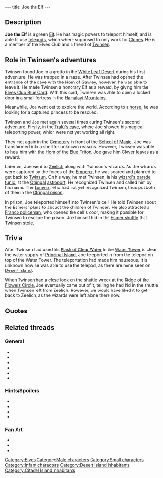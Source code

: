 ---
title: Joe the Elf
---

{{Character|
Name=Joe the Elf|
Image=DVJOE.jpg|
Race=[[Elf]]|
Gender=Male|
Size=Small|
Age=Kid}}
{{Quote|
Quote=Thanks for opening the grotto. My name is Joe the Elf. I was locked up here because I wasn't meant to be in the story, there might have been some bugs in the game!|
Character=Joe the Elf}}

== Description ==
'''Joe the Elf''' is a green [[Elf]]. He has magic powers to teleport himself, and is able to use [[telepod]]s, which where supposed to only work for [[Clones]]. He is a member of the Elves Club and a friend of [[Twinsen]].

== Role in Twinsen's adventures ==
Twinsen found Joe in a grotto in the [[White Leaf Desert]] during his first adventure. He was trapped in a maze. After Twinsen had opened the entrance of the cave with the [[Horn of Gawley]], however, he was able to leave it. He made Twinsen a honorary Elf as a reward, by giving him the [[Elves Club Blue Card]]. With this card, Twinsen was able to open a locked door in a small fortress in the [[Hamalayi Mountains]].

Meanwhile, Joe went out to explore the world. According to a [[horse]], he was looking for a captured princess to be rescued.

Twinsen and Joe met again several times during Twinsen's second adventure. Firstly, in the [[Tralü's cave]], where Joe showed his magical teleporting power, which were not yet working all right.

They met again in the [[Cemetery]] in front of the [[School of Magic]]. Joe was transformed into a shell for unknown reasons. However, Twinsen was able to heal him with the [[Horn of the Blue Triton]]. Joe gave him [[Clover leaf|Clover leaves]] as a reward.

Later on, Joe went to [[Zeelich]] along with Twinsun's wizards. As the wizards were captured by the forces of the [[Emperor]], he was scared and planned to get back to [[Twinsun]]. On his way, he met Twinsen, in his [[wizard's parade tunic]], at the [[Otringal]] [[astroport]]. He recognized Twinsen and called him by his name. The [[Esmers]], who had not yet recognized Twinsen, thus put both of then in the [[Otringal prison]].

In prison, Joe teleported himself into Twinsen's cell. He told Twinsen about the Esmers' plans to abduct the children of Twinsen. He also attracted a [[Franco policeman]], who opened the cell's door, making it possible for Twinsen to escape the prison. Joe himself hid in the [[Esmer shuttle]] that Twinsen stole.

==Trivia==
After Twinsen had used his [[Flask of Clear Water]] in the [[Water Tower]] to clear the water supply of [[Principal Island]], Joe teleported in from the telepod on top of the Water Tower. The teleportation had made him nauseous. It is unknown how he was able to use the telepod, as there are none seen on [[Desert Island]].

When Twinsen had a close look on the shuttle wreck at the [[Ridge of the Flowers Circle]], Joe eventually came out of it, telling he had hid in the shuttle when Twinsen left from Zeelich. However, we would have liked it to get back to Zeelich, as the wizards were left alone there now.

==Quotes==
{{Quote|
Quote=Ewwwww! Teleportation makes me nauseous.|
Character=Joe the Elf}}
{{Quote|
Quote=Hey Twinsen! It's me, Joe<nowiki>!!</nowiki> I don't feel too good. Couldn't you do something for me?|
Character=Joe the Elf}}
{{Quote|
Quote=But... it's... Twinsen! Yo, Twinsen! It's me, Joe the Elf! Your old friend! Good to see you again<nowiki>!!!</nowiki>|
Character=Joe the Elf}}
{{Quote|
Quote=Hey, Twinsen, great bumping into you! Say, you don't seem all that buddy-buddy with the locals! Soon as they heard your name, they jumped you, knocked you out, and stole your wizard's costume. And now, we're in jail.|
Character=Joe the Elf}}
{{Quote|
Quote=Actually I was with the wizards when the Esmers invited them to this planet. Now, they're being held captive by the emperor and claim the Esmers want to kidnap the children of Twinsun. I got scared, so I left, and found you there.|
Character=Joe the Elf}}
{{Quote|
Quote=They say the Esmers left for our planet to kidnap Twinsun's children! They say nothing can be done, but I still have hope. I'm sure you will succeed in reaching the astroport to steal a shuttle and go save those children<nowiki>!!!</nowiki>|
Character=Joe the Elf}}
{{Quote|
Quote=I had hidden in the shuttle when you left the planet of the strange people. But now, I would like to go back. We left the wizards all alone up there, and they must be getting bored stiff.|
Character=Joe the Elf}}

==Related threads==
===General===
* {{thread|id=8802|title=Mysterious quote}}
* {{thread|id=7689|title="the Elf"}}
* {{thread|id=6418|title=Elves and magic powers}}
* {{thread|id=6295|title=another weird quote}}
* {{thread|id=3531|title=Joe on Twinsun after attack??}}
* {{thread|id=1686|title=Naughty elf!}}

===Hints\Spoilers===
* {{thread|id=10415|title=LBA 2 Goofs}}
* {{thread|id=10385|title=every point of interest i could find (lba2) that isnt on this site, that needs to be!}}
* {{thread|id=5081|title=Joe The Elf}}
* {{thread|id=1143|title=Joe the elf rulez :)}}

===Fan Art===
* {{thread|id=10774|title=Smilies}}
* {{post|id=112171|title=Lba3}}
* {{thread|id=3150|title=My first Lba image}}

{{Stub}}

[[Category:Elves]]
[[Category:Male characters]]
[[Category:Small characters]]
[[Category:Infant characters]]
[[Category:Desert Island inhabitants]]
[[Category:Citadel Island inhabitants]]